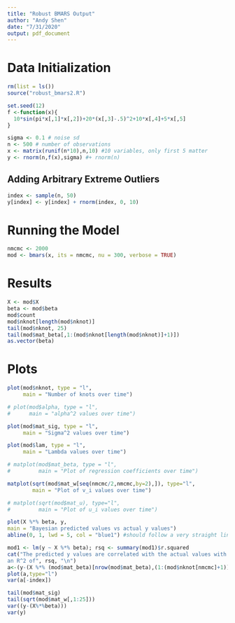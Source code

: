 ```yaml
---
title: "Robust BMARS Output"
author: "Andy Shen"
date: "7/31/2020"
output: pdf_document
---
```


# Data Initialization

```r
rm(list = ls())
source("robust_bmars2.R")
```



```r
set.seed(12)
f <-function(x){
  10*sin(pi*x[,1]*x[,2])+20*(x[,3]-.5)^2+10*x[,4]+5*x[,5]
}

sigma <- 0.1 # noise sd
n <- 500 # number of observations
x <- matrix(runif(n*10),n,10) #10 variables, only first 5 matter
y <- rnorm(n,f(x),sigma) #+ rnorm(n)
```

## Adding Arbitrary Extreme Outliers

```r
index <- sample(n, 50)
y[index] <- y[index] + rnorm(index, 0, 10)
```

\pagebreak

# Running the Model

```r
nmcmc <- 2000
mod <- bmars(x, its = nmcmc, nu = 300, verbose = TRUE)
```

# Results

```r
X <- mod$X
beta <- mod$beta
mod$count
mod$nknot[length(mod$nknot)]
tail(mod$nknot, 25)
tail(mod$mat_beta[,1:(mod$nknot[length(mod$nknot)]+1)])
as.vector(beta)
```

\pagebreak

# Plots

```r
plot(mod$nknot, type = "l",
     main = "Number of knots over time") 

# plot(mod$alpha, type = "l",
#      main = "alpha^2 values over time")

plot(mod$mat_sig, type = "l",
     main = "Sigma^2 values over time")

plot(mod$lam, type = "l",
     main = "Lambda values over time")

# matplot(mod$mat_beta, type = "l",
#         main = "Plot of regression coefficients over time")

matplot(sqrt(mod$mat_w[seq(nmcmc/2,nmcmc,by=2),]), type="l",
        main = "Plot of v_i values over time")

# matplot(sqrt(mod$mat_u), type="l",
#         main = "Plot of u_i values over time")

plot(X %*% beta, y,
main = "Bayesian predicted values vs actual y values")
abline(0, 1, lwd = 5, col = "blue1") #should follow a very straight line

mod1 <- lm(y ~ X %*% beta); rsq <- summary(mod1)$r.squared
cat("The predicted y values are correlated with the actual values with 
an R^2 of", rsq, "\n")
a<-(y-(X %*% (mod$mat_beta)[nrow(mod$mat_beta),(1:(mod$nknot[nmcmc]+1))]))
plot(a,type="l")
var(a[-index])
```

```r
tail(mod$mat_sig)
tail(sqrt(mod$mat_w[,1:25]))
var((y-(X%*%beta)))
var(y)
```

